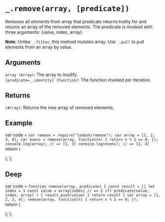 # `_.remove(array, [predicate])`

Removes all elements from array that predicate returns truthy for and returns an array of the removed elements. The predicate is invoked with three arguments: (value, index, array).


**Note**: Unlike `_.filter`, this method mutates array. Use `_.pull` to pull elements from an array by value.

## Arguments
`array (Array)`: The array to modify.  
`[predicate=_.identity] (Function)`: The function invoked per iteration.

## Returns
`(Array)`: Returns the new array of removed elements.

## Example


var code =  `var remove = require("lodash/remove");
var array = [1, 2, 3, 4];
var evens = remove(array, function(n) {
  return n % 2 == 0;
});
console.log(array);
// => [1, 3]
console.log(evens);
// => [2, 4]
`   
  return (
    <div>
      <Embed source={code} />
    </div>
  );
};

<Demo/>

## Deep

var code =  `function remove(array, predicate) {
  const result = []
  let index = 1
  const value = array[index] // => 2
  if( predicate(value, index, array) ) {
    result.push(value)
  }
  return result
}
var array = [1, 2, 3, 4];
remove(array, function(n) {
  return n % 2 == 0;
});
`   
  return (
    <div>
      <Embed source={code} />
    </div>
  );
};

<DeepDemo/>

